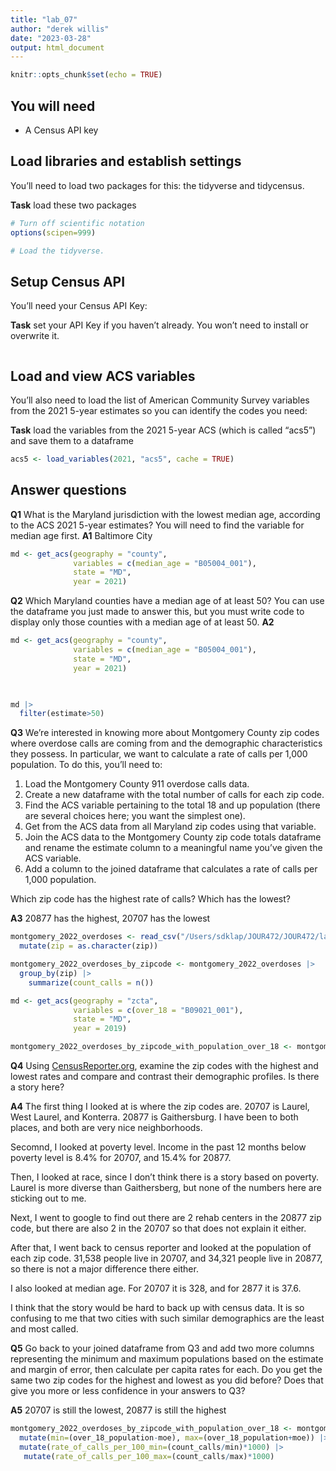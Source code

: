 ```yaml
---
title: "lab_07"
author: "derek willis"
date: "2023-03-28"
output: html_document
---
```


```r
knitr::opts_chunk$set(echo = TRUE)
```

## You will need

-   A Census API key

## Load libraries and establish settings

You'll need to load two packages for this: the tidyverse and tidycensus.

**Task** load these two packages

```r
# Turn off scientific notation
options(scipen=999)

# Load the tidyverse.
```

## Setup Census API

You'll need your Census API Key:

**Task** set your API Key if you haven't already. You won't need to install or overwrite it.

```r
```

## Load and view ACS variables

You'll also need to load the list of American Community Survey variables from the 2021 5-year estimates so you can identify the codes you need:

**Task** load the variables from the 2021 5-year ACS (which is called "acs5") and save them to a dataframe

```r
acs5 <- load_variables(2021, "acs5", cache = TRUE)
```

## Answer questions

**Q1** What is the Maryland jurisdiction with the lowest median age, according to the ACS 2021 5-year estimates? You will need to find the variable for median age first. 
**A1** Baltimore City

```r
md <- get_acs(geography = "county",
              variables = c(median_age = "B05004_001"),
              state = "MD",
              year = 2021)
```

**Q2** Which Maryland counties have a median age of at least 50? You can use the dataframe you just made to answer this, but you must write code to display only those counties with a median age of at least 50. 
**A2** 

```r
md <- get_acs(geography = "county",
              variables = c(median_age = "B05004_001"),
              state = "MD",
              year = 2021)
          


md |> 
  filter(estimate>50)
```

**Q3** We're interested in knowing more about Montgomery County zip codes where overdose calls are coming from and the demographic characteristics they possess. In particular, we want to calculate a rate of calls per 1,000 population. To do this, you'll need to:

1. Load the Montgomery County 911 overdose calls data.
2. Create a new dataframe with the total number of calls for each zip code.
3. Find the ACS variable pertaining to the total 18 and up population (there are several choices here; you want the simplest one).
4. Get from the ACS data from all Maryland zip codes using that variable.
5. Join the ACS data to the Montgomery County zip code totals dataframe and rename the estimate column to a meaningful name you've given the ACS variable.
6. Add a column to the joined dataframe that calculates a rate of calls per 1,000 population.

Which zip code has the highest rate of calls? Which has the lowest?

**A3** 20877 has the highest, 20707 has the lowest

```r
montgomery_2022_overdoses <- read_csv("/Users/sdklap/JOUR472/JOUR472/labs/lab_07/data/montgomery_2022_overdoses.csv") |> 
  mutate(zip = as.character(zip))

montgomery_2022_overdoses_by_zipcode <- montgomery_2022_overdoses |> 
  group_by(zip) |>
    summarize(count_calls = n())

md <- get_acs(geography = "zcta",
              variables = c(over_18 = "B09021_001"),
              state = "MD",
              year = 2019)

montgomery_2022_overdoses_by_zipcode_with_population_over_18 <- montgomery_2022_overdoses_by_zipcode |> inner_join(md, by=c('zip'='GEOID')) |> rename(over_18_population=estimate) |> mutate(rate_of_calls_per_1000=(count_calls/over_18_population)*1000) |> arrange(rate_of_calls_per_1000)


```

**Q4** Using [CensusReporter.org](https://censusreporter.org/), examine the zip codes with the highest and lowest rates and compare and contrast their demographic profiles. Is there a story here?

**A4** The first thing I looked at is where the zip codes are. 20707 is Laurel, West Laurel, and Konterra. 20877 is Gaithersburg. I have been to both places, and both are very nice neighborhoods.

Secomnd, I looked at poverty level. Income in the past 12 months below poverty level is 8.4% for 20707, and 15.4% for 20877.

Then, I looked at race, since I don't think there is a story based on poverty. Laurel is more diverse than Gaithersberg, but none of the numbers here are sticking out to me. 

Next, I went to google to find out there are 2 rehab centers in the 20877 zip code, but there are also 2 in the 20707 so that does not explain it either.

After that, I went back to census reporter and looked at the population of each zip code. 31,538 people live in 20707, and 34,321 people live in 20877, so there is not a major difference there either. 

I also looked at median age. For 20707 it is 328, and for 2877 it is 37.6.

I think that the story would be hard to back up with census data. It is so confusing to me that two cities with such similar demographics are the least and most called.

**Q5** Go back to your joined dataframe from Q3 and add two more columns representing the minimum and maximum populations based on the estimate and margin of error, then calculate per capita rates for each. Do you get the same two zip codes for the highest and lowest as you did before? Does that give you more or less confidence in your answers to Q3?

**A5** 20707 is still the lowest, 20877 is still the highest

```r
montgomery_2022_overdoses_by_zipcode_with_population_over_18 <- montgomery_2022_overdoses_by_zipcode_with_population_over_18 |> 
  mutate(min=(over_18_population-moe), max=(over_18_population+moe)) |> 
  mutate(rate_of_calls_per_100_min=(count_calls/min)*1000) |> 
   mutate(rate_of_calls_per_100_max=(count_calls/max)*1000)
```

